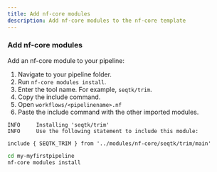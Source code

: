 ```yaml
---
title: Add nf-core modules
description: Add nf-core modules to the nf-core template
---
```



### Add nf-core modules

Add an nf-core module to your pipeline:

<Steps>

1. Navigate to your pipeline folder.
2. Run `nf-core modules install`.
3. Enter the tool name. For example, `seqtk/trim`.
4. Copy the include command.
5. Open `workflows/<pipelinename>.nf`
6. Paste the include command with the other imported modules.

</Steps>





```console
INFO     Installing 'seqtk/trim'
INFO     Use the following statement to include this module:

include { SEQTK_TRIM } from '../modules/nf-core/seqtk/trim/main'
```

```bash
cd my-myfirstpipeline
nf-core modules install
```